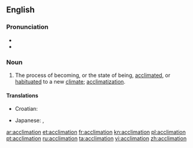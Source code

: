 ==English==

===Pronunciation===
* {{rhymes|eɪʃən}}
* {{homophones|acclamation}}

===Noun===
{{en-noun}}

# The process of becoming, or the state of being, [[acclimated]], or [[habituated]] to a new [[climate]]; [[acclimatization]].

====Translations====
{{trans-top|process of becoming acclimated}}
* Croatian: {{t-|hr|aklimatiziranje|n}}
{{trans-mid}}
* Japanese: {{t|ja|適応|tr=てきおう, tekiō}}, {{t|ja|順応|tr=じゅんのう, jun'nō}}
{{trans-bottom}}

[[ar:acclimation]]
[[et:acclimation]]
[[fr:acclimation]]
[[kn:acclimation]]
[[pl:acclimation]]
[[pt:acclimation]]
[[ru:acclimation]]
[[ta:acclimation]]
[[vi:acclimation]]
[[zh:acclimation]]